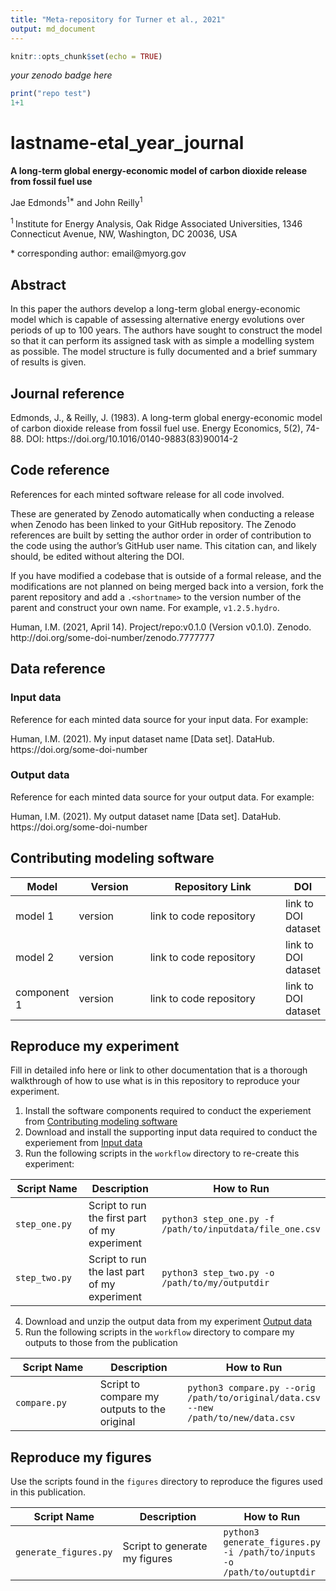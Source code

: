 ```yaml
---
title: "Meta-repository for Turner et al., 2021"
output: md_document
---
```


```r
knitr::opts_chunk$set(echo = TRUE)
```


_your zenodo badge here_

```r
print("repo test")
1+1
```


# lastname-etal_year_journal

**A long-term global energy-economic model of carbon dioxide release from fossil fuel use**

Jae Edmonds<sup>1\*</sup> and John Reilly<sup>1</sup>

<sup>1 </sup> Institute for Energy Analysis, Oak Ridge Associated Universities, 1346 Connecticut Avenue, NW, Washington, DC 20036, USA

\* corresponding author:  email@myorg.gov

## Abstract
In this paper the authors develop a long-term global energy-economic model which is capable of assessing alternative energy evolutions over periods of up to 100 years. The authors have sought to construct the model so that it can perform its assigned task with as simple a modelling system as possible. The model structure is fully documented and a brief summary of results is given.

## Journal reference
Edmonds, J., & Reilly, J. (1983). A long-term global energy-economic model of carbon dioxide release from fossil fuel use. Energy Economics, 5(2), 74-88. DOI: https://doi.org/10.1016/0140-9883(83)90014-2

## Code reference
References for each minted software release for all code involved.  

These are generated by Zenodo automatically when conducting a release when Zenodo has been linked to your GitHub repository. The Zenodo references are built by setting the author order in order of contribution to the code using the author's GitHub user name.  This citation can, and likely should, be edited without altering the DOI.

If you have modified a codebase that is outside of a formal release, and the modifications are not planned on being merged back into a version, fork the parent repository and add a `.<shortname>` to the version number of the parent and construct your own name.  For example, `v1.2.5.hydro`.

Human, I.M. (2021, April 14). Project/repo:v0.1.0 (Version v0.1.0). Zenodo. http://doi.org/some-doi-number/zenodo.7777777

## Data reference

### Input data
Reference for each minted data source for your input data.  For example:

Human, I.M. (2021). My input dataset name [Data set]. DataHub. https://doi.org/some-doi-number

### Output data
Reference for each minted data source for your output data.  For example:

Human, I.M. (2021). My output dataset name [Data set]. DataHub. https://doi.org/some-doi-number

## Contributing modeling software
| Model | Version | Repository Link | DOI |
|-------|---------|-----------------|-----|
| model 1 | version | link to code repository | link to DOI dataset |
| model 2 | version | link to code repository | link to DOI dataset |
| component 1 | version | link to code repository | link to DOI dataset |

## Reproduce my experiment
Fill in detailed info here or link to other documentation that is a thorough walkthrough of how to use what is in this repository to reproduce your experiment.


1. Install the software components required to conduct the experiement from [Contributing modeling software](#contributing-modeling-software)
2. Download and install the supporting input data required to conduct the experiement from [Input data](#input-data)
3. Run the following scripts in the `workflow` directory to re-create this experiment:

| Script Name | Description | How to Run |
| --- | --- | --- |
| `step_one.py` | Script to run the first part of my experiment | `python3 step_one.py -f /path/to/inputdata/file_one.csv` |
| `step_two.py` | Script to run the last part of my experiment | `python3 step_two.py -o /path/to/my/outputdir` |

4. Download and unzip the output data from my experiment [Output data](#output-data)
5. Run the following scripts in the `workflow` directory to compare my outputs to those from the publication

| Script Name | Description | How to Run |
| --- | --- | --- |
| `compare.py` | Script to compare my outputs to the original | `python3 compare.py --orig /path/to/original/data.csv --new /path/to/new/data.csv` |

## Reproduce my figures
Use the scripts found in the `figures` directory to reproduce the figures used in this publication.

| Script Name | Description | How to Run |
| --- | --- | --- |
| `generate_figures.py` | Script to generate my figures | `python3 generate_figures.py -i /path/to/inputs -o /path/to/outuptdir` |
